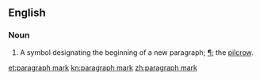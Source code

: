 ==English==

===Noun===
{{en-noun|head=[[paragraph]] [[mark]]}}
# A symbol designating the beginning of a new paragraph; [[¶]]; the [[pilcrow]].

[[et:paragraph mark]]
[[kn:paragraph mark]]
[[zh:paragraph mark]]